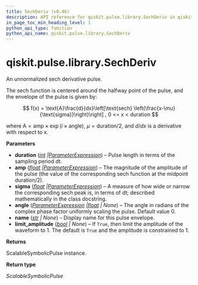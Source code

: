 ```yaml
---
title: SechDeriv (v0.46)
description: API reference for qiskit.pulse.library.SechDeriv in qiskit v0.46
in_page_toc_min_heading_level: 1
python_api_type: function
python_api_name: qiskit.pulse.library.SechDeriv
---
```


<span id="qiskit-pulse-library-sechderiv" />

# qiskit.pulse.library.SechDeriv

<Function id="qiskit.pulse.library.SechDeriv" isDedicatedPage={true} github="https://github.com/qiskit/qiskit/tree/stable/0.46/qiskit/pulse/library/symbolic_pulses.py" signature="qiskit.pulse.library.SechDeriv(duration, amp, sigma, angle=0.0, name=None, limit_amplitude=None)">
  An unnormalized sech derivative pulse.

  The sech function is centered around the halfway point of the pulse, and the envelope of the pulse is given by:

$$
f(x) = \text{A}\frac{d}{dx}\left[\text{sech}
\left(\frac{x-\mu}{\text{sigma}}\right)\right]  ,  0 <= x < duration
$$

  where $\text{A} = \text{amp} \times\exp\left(i\times\text{angle}\right)$, $\mu=\text{duration}/2$, and $d/dx$ is a derivative with respect to x.

  **Parameters**

  *   **duration** ([*int*](https://docs.python.org/3/library/functions.html#int "(in Python v3.12)")  *|*[*ParameterExpression*](qiskit.circuit.ParameterExpression "qiskit.circuit.parameterexpression.ParameterExpression")) – Pulse length in terms of the sampling period dt.
  *   **amp** ([*float*](https://docs.python.org/3/library/functions.html#float "(in Python v3.12)")  *|*[*ParameterExpression*](qiskit.circuit.ParameterExpression "qiskit.circuit.parameterexpression.ParameterExpression")) – The magnitude of the amplitude of the pulse (the value of the corresponding sech function at the midpoint duration/2).
  *   **sigma** ([*float*](https://docs.python.org/3/library/functions.html#float "(in Python v3.12)")  *|*[*ParameterExpression*](qiskit.circuit.ParameterExpression "qiskit.circuit.parameterexpression.ParameterExpression")) – A measure of how wide or narrow the corresponding sech peak is, in terms of dt; described mathematically in the class docstring.
  *   **angle** ([*ParameterExpression*](qiskit.circuit.ParameterExpression "qiskit.circuit.parameterexpression.ParameterExpression")  *|*[*float*](https://docs.python.org/3/library/functions.html#float "(in Python v3.12)") *| None*) – The angle in radians of the complex phase factor uniformly scaling the pulse. Default value 0.
  *   **name** ([*str*](https://docs.python.org/3/library/stdtypes.html#str "(in Python v3.12)") *| None*) – Display name for this pulse envelope.
  *   **limit\_amplitude** ([*bool*](https://docs.python.org/3/library/functions.html#bool "(in Python v3.12)") *| None*) – If `True`, then limit the amplitude of the waveform to 1. The default is `True` and the amplitude is constrained to 1.

  **Returns**

  ScalableSymbolicPulse instance.

  **Return type**

  *ScalableSymbolicPulse*
</Function>

